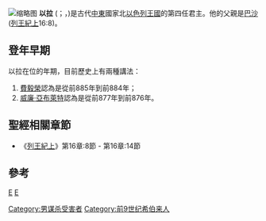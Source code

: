 {{unreferenced|time=2017-07-21T04:47:58+00:00}}
[[File:Elah_Rex.jpg|缩略图]]
'''以拉''' ({{lang-he| אלה }}；{{lang|en|Elah}}，{{bd||？|前884年|catIdx=以拉}})是古代[[中東|中東]]國家北[[以色列王國|以色列王國]]的第四任君主。他的父親是[[巴沙|巴沙]] ([[列王紀上|列王紀上]]16:8)。

== 登年早期 ==

以拉在位的年期，目前歷史上有兩種講法：
# [[費毅榮|費毅榮]]認為是從前885年到前884年；
# [[威廉·亞布萊特|威廉·亞布萊特]]認為是從前877年到前876年。

== 聖經相關章節 ==
* 《[[列王紀上|列王紀上]]》第16章:8節 - 第16章:14節

== 參考 ==
<references />

{{leader|父[[巴沙|巴沙]]|[[以色列王國|以色列國王]]|[[心利|心利]]}}
{{古以色列国王}}
{{People in the Bible-stub}}

[[category:聖經人物|E]]
[[category:以色列君王|E]]
[[Category:男谋杀受害者|Category:男谋杀受害者]]
[[Category:前9世纪希伯来人|Category:前9世纪希伯来人]]